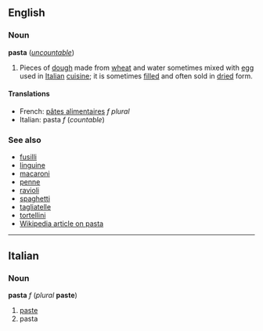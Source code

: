 ==English==
===Noun===
'''pasta''' (''[[uncountable]]'')

#Pieces of [[dough]] made from [[wheat]] and water sometimes mixed with [[egg]] used in [[Italian]] [[cuisine]]; it is sometimes [[filled]] and often sold in [[dried]] form.

====Translations====
*French: [[pâtes alimentaires]] ''f plural''
*Italian: pasta ''f'' (''countable'')

===See also===
*[[fusilli]]
*[[linguine]]
*[[macaroni]]
*[[penne]]
*[[ravioli]]
*[[spaghetti]]
*[[tagliatelle]]
*[[tortellini]]
*[[w:Pasta|Wikipedia article on pasta]]

----
==Italian==
===Noun===
'''pasta''' ''f'' (''plural'' '''paste''')

#[[paste]]
#pasta